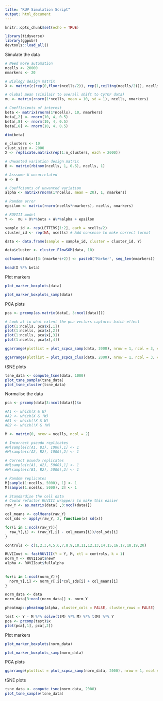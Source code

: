 ```yaml
---
title: "RUV Simulation Script"
output: html_document
---
```


```r
knitr::opts_chunk$set(echo = TRUE)
```

```r
library(tidyverse)
library(ggpubr)
devtools::load_all()
```

Simulate the data

```r
# Need more automation
ncells <- 20000
nmarkers <- 20

# Biology design matrix
X <- matrix(c(rep(0,floor(ncells/2)), rep(1,ceiling(ncells/2))), ncells, 1) 

# Global mean (similair to overall shift to CyTOF data)
mu <- matrix(rnorm(1*ncells, mean = 10, sd = 1), ncells, nmarkers)

# Coefficients of interest
beta <- matrix(rnorm(1*ncells), 10, nmarkers)
beta[,2] <- rnorm(10, 4, 0.5)
beta[,8] <- rnorm(10, 4, 0.5)
beta[,6] <- rnorm(10, 4, 0.5)

dim(beta)

n_clusters <- 10
clust_size <- 2000
X <- replicate.matrix(rep(1:n_clusters, each = 2000))

# Unwanted variation design matrix
B <- matrix(rbinom(ncells, 1, 0.5), ncells, 1)

# Asssume W uncorrelated
W <- B

# Coeffcients of unwanted variation
alpha <- matrix(rnorm(1*ncells, mean = 20), 1, nmarkers)

# Random error
epsilon <- matrix(rnorm(ncells*nmarkers), ncells, nmarkers)

# RUVIII model
Y <-  mu + X%*%beta + W%*%alpha + epsilon

sample_id <- rep(LETTERS[1:2], each = ncells/2)
cluster_id <- rep(NA, ncells) # Add nonsense to make correct format

data <- data.frame(sample = sample_id, cluster = cluster_id, Y)

data$cluster <- cluster_FlowSOM(data, 10)

colnames(data)[3:(nmarkers+2)] <- paste0("Marker", seq_len(nmarkers))

head(X %*% beta)
```

Plot markers

```r
plot_marker_boxplots(data)
```

```r
plot_marker_boxplots_samp(data)
```

PCA plots

```r
pca <- prcomp(as.matrix(data[, 3:ncol(data)]))

# Look at to what extent the pca vectors captures batch effect
plot(1:ncells, pca$x[,1]) 
plot(1:ncells, pca$x[,2])
plot(1:ncells, pca$x[,3]) 
plot(1:ncells, pca$x[,4]) 
```

```r
ggarrange(plotlist = plot_scpca_samp(data, 2000), nrow = 1, ncol = 3, common.legend = TRUE)
```

```r
ggarrange(plotlist = plot_scpca_clus(data, 2000), nrow = 1, ncol = 3, common.legend = TRUE)
```

tSNE plots

```r
tsne_data <- compute_tsne(data, 1000)
plot_tsne_sample(tsne_data)
plot_tsne_cluster(tsne_data)
```

Normalise the data

```r
pca <- prcomp(data[3:ncol(data)])$x

#A1 <- which(X & W)
#A2 <- which(X & !W)
#B1 <- which(!X & W)
#B2 <- which(!X & !W)

M <- matrix(0, nrow = ncells, ncol = 2)

# Incorrect pseudo replicates
#M[sample(c(A1, B1), 1000),1] <- 1
#M[sample(c(A2, B2), 1000),2] <- 1

# Correct psuedo replicates
#M[sample(c(A1, A2), 5000),1] <- 1
#M[sample(c(B1, B2), 5000),2] <- 1

# Random replicates
M[sample(1:ncells, 5000), 1] <- 1
M[sample(1:ncells, 5000), 2] <- 1

# Standardise the cell data
# Could refactor RUVIII wrappers to make this easier
raw_Y <- as.matrix(data[ ,3:ncol(data)])

col_means <- colMeans(raw_Y)
col_sds <- apply(raw_Y, 2, function(x) sd(x))

for(i in 1:ncol(raw_Y)){
  raw_Y[,i] <- (raw_Y[,i] - col_means[i])/col_sds[i]
}

controls <- c(1,2,3,4,5,6,7,8,9,10,11,12,13,14,15,16,17,18,19,20)

RUVIIout <- fastRUVIII(Y = Y, M, ctl = controls, k = 1)
norm_Y <- RUVIIout$newY
alpha <- RUVIIout$fullalpha
  
  
for(i in 1:ncol(norm_Y)){
  norm_Y[,i] <- norm_Y[,i]*col_sds[i] + col_means[i]
}

norm_data <- data
norm_data[3:ncol(norm_data)] <- norm_Y
```

```r
pheatmap::pheatmap(alpha, cluster_cols = FALSE, cluster_rows = FALSE)
```




```r
test <- Y - M %*% solve(t(M) %*% M) %*% t(M) %*% Y
pca <- prcomp(test)$x
plot(pca[,1], pca[,2])
```

Plot markers

```r
plot_marker_boxplots(norm_data)
```

```r
plot_marker_boxplots_samp(norm_data)
```

PCA plots

```r
ggarrange(plotlist = plot_scpca_samp(norm_data, 2000), nrow = 1, ncol = 3, common.legend = TRUE)
```

tSNE plots

```r
tsne_data <- compute_tsne(norm_data, 2000)
plot_tsne_sample(tsne_data)
```

